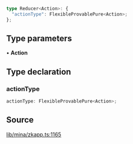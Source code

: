 ```ts
type Reducer<Action>: {
  "actionType": FlexibleProvablePure<Action>;
};
```

## Type parameters

• **Action**

## Type declaration

### actionType

```ts
actionType: FlexibleProvablePure<Action>;
```

## Source

[lib/mina/zkapp.ts:1165](https://github.com/o1-labs/o1js/blob/1ed4125b454628ef1e3e4d32dd416718a59702b8/src/lib/mina/zkapp.ts#L1165)
